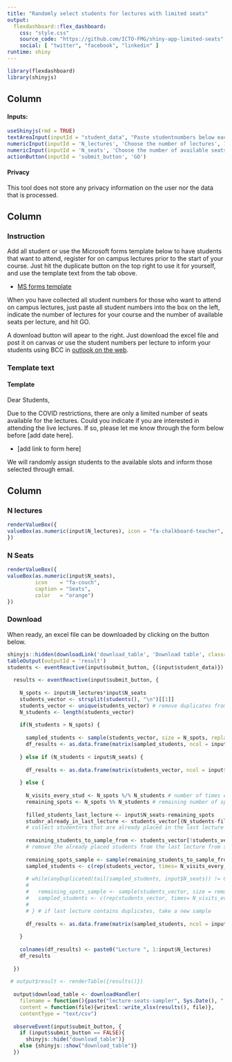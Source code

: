 ```yaml
---
title: "Randomly select students for lectures with limited seats"
output: 
  flexdashboard::flex_dashboard:
    css: "style.css"
    source_code: "https://github.com/ICTO-FMG/shiny-app-limited-seats"
    social: [ "twitter", "facebook", "linkedin" ]
runtime: shiny
---
```


```r
library(flexdashboard)
library(shinyjs)
```

Column {.sidebar}
-----------------------------------------------------------------------

#### Inputs:

```r
useShinyjs(rmd = TRUE)
textAreaInput(inputId = "student_data", "Paste studentnumbers below each other", height = "100px", placeholder = "1234\n2345\n3456")
numericInput(inputId = 'N_lectures', 'Choose the number of lectures', 1, min = 1)
numericInput(inputId = 'N_seats', 'Choose the number of available seats per lecture', 1, min = 1)
actionButton(inputId = 'submit_button', 'GO')
```

#### Privacy

This tool does not store any privacy information on the user nor the data that is processed.

Column {data-width=700 .tabset}
-----------------------------------------------------------------------

### Instruction

Add all student or use the Microsoft forms template below to have students that want to attend, register for on campus lectures prior to the start of your course. Just hit the duplicate button on the top right to use it for yourself, and use the template text from the tab obove.

* <a href="https://forms.office.com/Pages/ShareFormPage.aspx?id=zcrxoIxhA0S5RXb7PWh05WYE6t316eFCnfdGp1GENPBURUowT1U4MFczOEJZWDhINVpKWFBJNlczMC4u&sharetoken=EG3pTHmtlWdskAT36OYf" class="special" target="_blank">MS forms template</a>

When you have collected all student numbers for those who want to attend on campus lectures, just paste all student numbers into the box on the left, indicate the number of lectures for your course and the number of available seats per lecture, and hit GO.

A download button will apear to the right. Just download the excel file and post it on canvas or use the student numbers per lecture to inform your students using BCC in [outlook on the web](http://outlook.office.com).

### Template text

#### Template

Dear Students,

Due to the COVID restrictions, there are only a limited number of seats available for the lectures. Could you indicate if you are interested in attending the live lectures. If so, please let me know through the form below before [add date here].

* [add link to form here] 

We will randomly assign students to the available slots and inform those selected through email.

Column {data-width=300}
-----------------------------------------------------------------------

### N lectures {.value-box}

```r
renderValueBox({
valueBox(as.numeric(input$N_lectures), icon = "fa-chalkboard-teacher", caption = "Lectures" )
})
```

### N Seats {.value-box}

```r
renderValueBox({
valueBox(as.numeric(input$N_seats), 
         icon    = "fa-couch", 
         caption = "Seats", 
         color   = "orange")
})
```

### Download

When ready, an excel file can be downloaded by clicking on the button below.

```r
shinyjs::hidden(downloadLink('download_table', 'Download table', class="btn btn-default download"))
tableOutput(outputId = 'result')
students <- eventReactive(input$submit_button, {(input$student_data)})
  
  results <- eventReactive(input$submit_button, {
    
    N_spots <- input$N_lectures*input$N_seats
    students_vector <- strsplit(students(), "\n")[[1]]
    students_vector <- unique(students_vector) # remove duplicates from input
    N_students <- length(students_vector)
    
    if(N_students > N_spots) {
      
      sampled_students <- sample(students_vector, size = N_spots, replace = F)
      df_results <- as.data.frame(matrix(sampled_students, ncol = input$N_lectures, nrow = input$N_seats))
      
    } else if (N_students < input$N_seats) { 
      
      df_results <- as.data.frame(matrix(students_vector, ncol = input$N_lectures, nrow = N_students))
      
    } else {
      
      N_visits_every_stud <- N_spots %/% N_students # number of times every student may come
      remaining_spots <- N_spots %% N_students # remaining number of spots to sample for
      
      filled_students_last_lecture <- input$N_seats-remaining_spots
      studnr_already_in_last_lecture <- students_vector[(N_students-filled_students_last_lecture+1):N_students] 
      # collect studentnrs that are already placed in the last lecture
      
      remaining_students_to_sample_from <- students_vector[!students_vector %in% studnr_already_in_last_lecture] 
      # remove the already placed students from the last lecture from students_vector, these are the remaining students for remaining_spots_sample
  
      remaining_spots_sample <- sample(remaining_students_to_sample_from, size = remaining_spots, replace = F)
      sampled_students <- c(rep(students_vector, times= N_visits_every_stud), remaining_spots_sample)
      
      # while(anyDuplicated(tail(sampled_students, input$N_seats)) != 0) {
      #   
      #   remaining_spots_sample <- sample(students_vector, size = remaining_spots, replace = F)
      #   sampled_students <- c(rep(students_vector, times= N_visits_every_stud), remaining_spots_sample)
      #   
      # } # if last lecture contains duplicates, take a new sample
      
      df_results <- as.data.frame(matrix(sampled_students, ncol = input$N_lectures, nrow = input$N_seats))
      
    }
    
    colnames(df_results) <- paste0("Lecture ", 1:input$N_lectures)
    df_results
    
  })
  
 # output$result <- renderTable({results()})
  
  output$download_table <- downloadHandler(
    filename = function(){paste("lecture-seats-sampler", Sys.Date(), ".xlsx", sep="")},
    content = function(file){writexl::write_xlsx(results(), file)},
    contentType = "text/csv")
  
  observeEvent(input$submit_button, {
    if (input$submit_button == FALSE){
      shinyjs::hide("download_table")}
    else {shinyjs::show("download_table")}
  })
```
